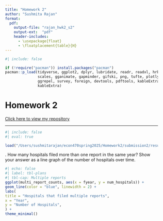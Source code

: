```yaml
---
title: "Homework 2"
author: "Sushmita Rajan"
format:
  pdf:
    output-file: "rajan_hwk2_s2"
    output-ext:  "pdf"
    header-includes:
      - \usepackage{float}
      - \floatplacement{table}{H}
---
```

```r
#| include: false

if (!require("pacman")) install.packages("pacman")
pacman::p_load(tidyverse, ggplot2, dplyr, lubridate, readr, readxl, hrbrthemes, fixest,
               scales, gganimate, gapminder, gifski, png, tufte, plotly, OECD,
               ggrepel, survey, foreign, devtools, pdftools, kableExtra, modelsummary,
               kableExtra)
```
# Homework 2

[Click here to view my repository](https://github.com/sarajan03/econ470spring2025/tree/main/Homework2)


\newpage 

---
```r
#| include: false
#| eval: true

load("/Users/sushmitarajan/econ470spring2025/Homework2/submission2/results/Hwk2_workspace.RData") 
```

\noindent 1. How many hospitals filed more than one report in the same year? Show your answer as a line graph of the number of hospitals over time. 


```r
#| echo: false
#| label: tbl-plans
#| tbl-cap: Multiple reports
ggplot(multi_report_counts, aes(x = fyear, y = num_hospitals)) +
geom_line(color = "blue", linewidth = 2) +
labs(
title = "Hospitals that filed multiple reports",
x = "Year",
y = "Number of Hospitals",
) +
theme_minimal()
```
